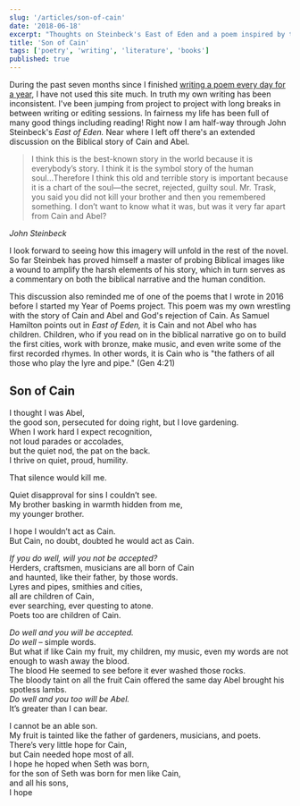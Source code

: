```yaml
---
slug: '/articles/son-of-cain'
date: '2018-06-18'
excerpt: "Thoughts on Steinbeck's East of Eden and a poem inspired by the story of Cain and Abel."
title: 'Son of Cain'
tags: ['poetry', 'writing', 'literature', 'books']
published: true
---
```


During the past seven months since I finished [writing a poem every day for a year](/articles/on-writing-poems-daily), I have not used this site much. In truth my own writing has been inconsistent. I've been jumping from project to project with long breaks in between writing or editing sessions. In fairness my life has been full of many good things including reading! Right now I am half-way through John Steinbeck's _East of Eden._ Near where I left off there's an extended discussion on the Biblical story of Cain and Abel.

> I think this is the best-known story in the world because it is everybody’s story. I think it is the symbol story of the human soul...Therefore I think this old and terrible story is important because it is a chart of the soul—the secret, rejected, guilty soul. Mr. Trask, you said you did not kill your brother and then you remembered something. I don’t want to know what it was, but was it very far apart from Cain and Abel?

<cite>John Steinbeck</cite>

I look forward to seeing how this imagery will unfold in the rest of the novel. So far Steinbek has proved himself a master of probing Biblical images like a wound to amplify the harsh elements of his story, which in turn serves as a commentary on both the biblical narrative and the human condition.

This discussion also reminded me of one of the poems that I wrote in 2016 before I started my Year of Poems project. This poem was my own wrestling with the story of Cain and Abel and God's rejection of Cain. As Samuel Hamilton points out in <em>East of Eden, </em>it is Cain and not Abel who has children. Children, who if you read on in the biblical narrative go on to build the first cities, work with bronze, make music, and even write some of the first recorded rhymes. In other words, it is Cain who is "the fathers of all those who play the lyre and pipe." (Gen 4:21)

## Son of Cain

I thought I was Abel,  
the good son, persecuted for doing right,
but I love gardening.  
When I work hard I expect recognition,  
not loud parades or accolades,  
but the quiet nod, the pat on the back.  
I thrive on quiet, proud, humility.

That silence would kill me.

Quiet disapproval for sins I couldn’t see.  
My brother basking in warmth hidden from me,  
my younger brother.

I hope I wouldn’t act as Cain.  
But Cain, no doubt, doubted he would act as Cain.

_If you do well, will you not be accepted?_  
Herders, craftsmen, musicians are all born of Cain  
and haunted, like their father, by those words.  
Lyres and pipes, smithies and cities,  
all are children of Cain,  
ever searching, ever questing to atone.  
Poets too are children of Cain.

_Do well and you will be accepted._  
_Do well_ – simple words.  
But what if like Cain my fruit, my children, my music, even my words are not enough to wash away the blood.  
The blood He seemed to see before it ever washed those rocks.  
The bloody taint on all the fruit Cain offered the same day Abel brought his spotless lambs.  
_Do well and you too will be Abel._  
It’s greater than I can bear.

I cannot be an able son.  
My fruit is tainted like the father of gardeners, musicians, and poets.  
There’s very little hope for Cain,  
but Cain needed hope most of all.  
I hope he hoped when Seth was born,  
for the son of Seth was born for men like Cain,  
and all his sons,  
I hope
